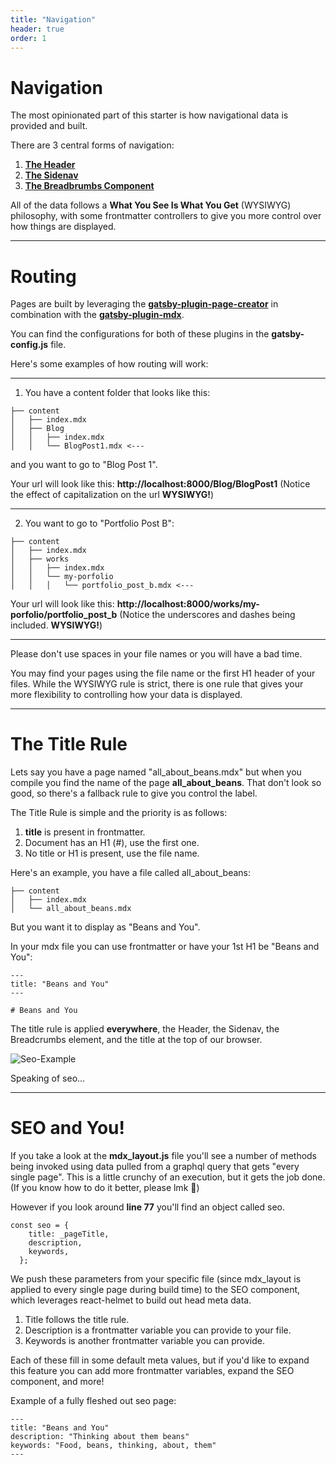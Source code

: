```yaml
---
title: "Navigation"
header: true
order: 1
---
```


# Navigation

The most opinionated part of this starter is how navigational data is provided and built. 

There are 3 central forms of navigation:

1. **[The Header](/navigation/header)**
2. **[The Sidenav](/navigation/sidenav)**
3. **[The Breadbrumbs Component](/navigation/breadbrumbs)**

All of the data follows a **What You See Is What You Get** (WYSIWYG) philosophy, with some frontmatter controllers to give you more control over how things are displayed. 

--- 

# Routing

Pages are built by leveraging the **[gatsby-plugin-page-creator](https://www.gatsbyjs.com/plugins/gatsby-plugin-page-creator/)** in combination with the **[gatsby-plugin-mdx](https://www.gatsbyjs.com/plugins/gatsby-plugin-mdx/?=gatsby-plugin-mdx)**.

You can find the configurations for both of these plugins in the **gatsby-config.js** file.

Here's some examples of how routing will work:

---

1. You have a content folder that looks like this:

```
├── content
│   ├── index.mdx
│   ├── Blog
│   │   ├── index.mdx
│   │   └── BlogPost1.mdx <---
```

and you want to go to "Blog Post 1". 

Your url will look like this: **http://localhost:8000/Blog/BlogPost1** (Notice the effect of capitalization on the url **WYSIWYG!**)

---

2. You want to go to "Portfolio Post B":

```
├── content
│   ├── index.mdx
│   ├── works
│   │   ├── index.mdx
│   │   └── my-porfolio
│   │   │   └── portfolio_post_b.mdx <---
```

Your url will look like this: **http://localhost:8000/works/my-porfolio/portfolio_post_b** (Notice the underscores and dashes being included. **WYSIWYG!**)

---

Please don't use spaces in your file names or you will have a bad time. 

You may find your pages using the file name or the first H1 header of your files. While the WYSIWYG rule is strict, there is one rule that gives your more flexibility to controlling how your data is displayed. 

---

# The Title Rule

Lets say you have a page named "all_about_beans.mdx" but when you compile you find the name of the page
**all_about_beans**. That don't look so good, so there's a fallback rule to give you control the label. 

The Title Rule is simple and the priority is as follows:

1. **title** is present in frontmatter.
2. Document has an H1 (#), use the first one. 
3. No title or H1 is present, use the file name. 

Here's an example, you have a file called all_about_beans:

```
├── content
│   ├── index.mdx
│   └── all_about_beans.mdx
```

But you want it to display as "Beans and You". 

In your mdx file you can use frontmatter or have your 1st H1 be "Beans and You":

```
---
title: "Beans and You"
---
```

```
# Beans and You
```

The title rule is applied **everywhere**, the Header, the Sidenav, the Breadcrumbs element, and the title at the top of our browser.

![Seo-Example](/seo-example.png)

Speaking of seo...

---

# SEO and You!

If you take a look at the **mdx_layout.js** file you'll see a number of methods being invoked using data pulled from a graphql query that gets "every single page". 
This is a little crunchy of an execution, but it gets the job done. (If you know how to do it better, please lmk 🙏)

However if you look around **line 77** you'll find an object called seo. 

```
const seo = {
    title: _pageTitle,
    description,
    keywords,
  };
```

We push these parameters from your specific file (since mdx_layout is applied to every single page during build time)
to the SEO component, which leverages react-helmet to build out head meta data. 

1. Title follows the title rule. 
2. Description is a frontmatter variable you can provide to your file. 
3. Keywords is another frontmatter variable you can provide. 

Each of these fill in some default meta values, but if you'd like to expand this feature you can add more frontmatter variables, expand the SEO component, and more!

Example of a fully fleshed out seo page:

```
---
title: "Beans and You"
description: "Thinking about them beans"
keywords: "Food, beans, thinking, about, them"
---
```

